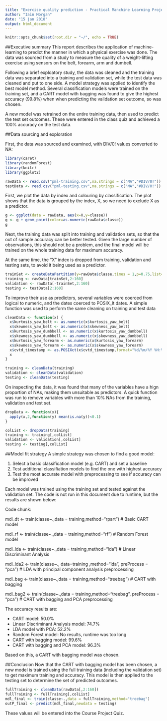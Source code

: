 ```yaml
---
title: "Exercise quality prediction - Practical Manchine Learning Project"
author: "Iain Morgan"
date: "15 jan 2018"
output: html_document
---
```


```r
knitr::opts_chunk$set(root.dir = "~/", echo = TRUE)
```

##Executive summary
This report describes the application of machine-learning to predict the manner in which a physical exercise was done. The data was sourced from a study to measure the quality of a  weight-lifting exercise using sensors on the belt, forearm, arm and dumbell.

Following a brief exploatory study, the data was cleaned and the training data was separated into a training and validation set, while the test data was cleaned and put to one side. A model strategy was applied to identify the best model method. Several classification models were trained on the training set, and a CART model with bagging was found to give the highest accuracy (99.8%) when when predicting the validation set outcome, so was chosen.

A new model was retrained on the entire training data, then used to predict the test set outcomes. These were entered in the class quiz and achieved a 100% accuracy on the test data.

##Data sourcing and exploration

First, the data was sourced and examined, with DIV/0! values converted to NA:

```r
library(caret)
library(randomForest)
library(knitr)
library(ggplot2)

rawData <- read.csv("pml-training.csv",na.strings = c("NA","#DIV/0!"))
testData <- read.csv("pml-testing.csv",na.strings = c("NA","#DIV/0!"))
```


First, we plot the data by index and colouring by classification. The plot shows that the data is grouped by the index, X, so we need to exclude X as a predictor. 

```r
g <- ggplot(data = rawData, aes(x=X,y=classe))
g <- g + geom_point(color=as.numeric(rawData$classe))
g
```

Next, the training data was split into training and validation sets, so that the out of sample accuracy can be better tested. Given the large number of observations, this should not be a problem, and the final model will be trained on the whole training data for maximum accuracy.

At the same time, the "X" index is dropped from training, validation and testing sets, to avoid it being used as a predictor.

```r
trainSet <- createDataPartition(y=rawData$classe,times = 1,p=0.75,list=FALSE)
training <- rawData[trainSet,2:160]
validation <- rawData[-trainSet,2:160]
testing <- testData[2:160]
```

To improve their use as predictors, several variables were coerced from logical to numeric, and the dates coerced to POSIX_lt dates. A simple function was used to perform the same cleaning on training and test data

```r
cleanData <- function(x) {
  x$kurtosis_yaw_belt <- as.numeric(x$kurtosis_yaw_belt)
  x$skewness_yaw_belt <- as.numeric(x$skewness_yaw_belt)
  x$kurtosis_yaw_dumbbell <- as.numeric(x$kurtosis_yaw_dumbbell)
  x$skewness_yaw_dumbbell <- as.numeric(x$skewness_yaw_dumbbell)
  x$kurtosis_yaw_forearm <- as.numeric(x$kurtosis_yaw_forearm)
  x$skewness_yaw_forearm <- as.numeric(x$skewness_yaw_forearm)
  x$cvtd_timestamp <- as.POSIXct(x$cvtd_timestamp,format="%d/%m/%Y %H:%M")
  x
}

training <- cleanData(training)
validation <- cleanData(validation)
testing <- cleanData(testing)
```

On inspecting the data, it was found that many of the variables have a hign proportion of NAs, making them unsuitable as predictors. A quick function was run to remove variables with more than 10% NAs from the training, validation and test set.

```r
dropData <- function(x){
  apply(x,2,function(y) mean(is.na(y))<0.1)
}

colList <- dropData(training)
training <- training[,colList]
validation <- validation[,colList]
testing <- testing[,colList]

```

##Model fit strategy
A simple strategy was chosen to find a good model:

1. Select a basic classification model (e.g. CART) and set a baseline
2. Test additional classifiation models to find the one with highest accuracy
3. Test the most accurate model with preprocessing to see if accuracy can be improved

Each model was trained using the training set and tested against the validation set. The code is not run in this document due to runtime, but the results are shown below:

Code chunk:

mdl_dt <- train(classe~.,data = training,method="rpart")  # Basic CART model

mdl_rf <- train(classe~.,data = training,method="rf") # Random Forest model

mdl_lda <- train(classe~.,data = training,method="lda") # Linear Discriminant Analysis

mdl_lda2 <- train(classe~., data=training ,method="lda", preProcess = "pca") # LDA with principal component analysis preprocessing 

mdl_bag <- train(classe~.,data = training,method="treebag") # CART with bagging

mdl_bag2 <- train(classe~.,data = training,method="treebag", preProcess = "pca") # CART with bagging and PCA preprocessing


The accuracy results are:

- CART model: 50.0%
- Linear Discriminant Analysis model: 74.7%
- LDA model with PCA: 52.2%
- Random Forest model: No results, runtime was too long
- CART with bagging model: 99.6%
- CART with bagging and PCA model: 96.3%

Based on this, a CART with bagging model was chosen.

##Conclusion
Now that the CART with bagging model has been chosen, a new model is trained using the full training data (including the validation set) to get maximum training and accuracy. This model is then applied to the testing set to determine the set of predicted outcomes.

```r
fullTraining <- cleanData(rawData[,2:160])
fullTraining <- fullTraining[,colList]
mdl_final <- train(classe~.,data = fullTraining,method="treebag")
outP_final <- predict(mdl_final,newdata = testing)
```

These values will be entered into the Course Project Quiz.
